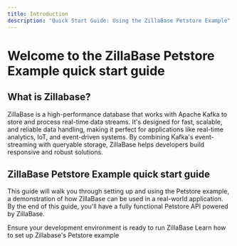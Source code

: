 ```yaml
---
title: Introduction
description: "Quick Start Guide: Using the ZillaBase Petstore Example"
---
```


# Welcome to the ZillaBase Petstore Example quick start guide

## What is Zillabase?

ZillaBase is a high-performance database that works with Apache Kafka to store and process real-time data streams. It's designed for fast, scalable, and reliable data handling, making it perfect for applications like real-time analytics, IoT, and event-driven systems. By combining Kafka's event-streaming with queryable storage, ZillaBase helps developers build responsive and robust solutions.

## ZillaBase Petstore Example quick start guide

This guide will walk you through setting up and using the Petstore example, a demonstration of how ZillaBase can be used in a real-world application. By the end of this guide, you'll have a fully functional Petstore API powered by ZillaBase.

<CardGroup cols={2}>
  <Card
    title="Prerequisite"
    icon="gear"
    href="/petstore/prerequisite"
  >
    Ensure your development environment is ready to run ZillaBase
  </Card>
  <Card
    title="Quickstart"
    icon="play"
    href="/petstore/quickstart"
  >
    Learn how to set up Zillabase's Petstore example
  </Card>
</CardGroup>